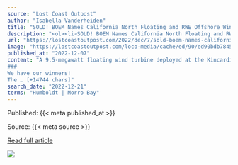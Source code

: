 ```yaml
---
source: "Lost Coast Outpost"
author: "Isabella Vanderheiden"
title: "SOLD! BOEM Names California North Floating and RWE Offshore Wind Holdings as Provisional Winners of Two Offshore Wind Leases Off the Humboldt Coast - Lost Coast Outpost"
description: "<ol><li>SOLD! BOEM Names California North Floating and RWE Offshore Wind Holdings as Provisional Winners of Two Offshore Wind Leases Off the Humboldt Coast Lost Coast Outpost </li><li>Biden-Harris Administration Announces Winners of California Offshore Wind…"
url: "https://lostcoastoutpost.com/2022/dec/7/sold-boem-names-california-north-floating-and-rwe/"
image: "https://lostcoastoutpost.com/loco-media/cache/ed/90/ed90bdb78450b3bb5fcdc767d5e0fcfb.webp"
published_at: "2022-12-07"
content: "A 9.5-megawatt floating wind turbine deployed at the Kincardine Offshore Wind project, located off the coast of Aberdeen, Scotland. Photo courtesy of Principle Power.
###
We have our winners!
The … [+14744 chars]"
search_date: "2022-12-21"
terms: "Humboldt | Morro Bay"
---
```



Published: {{< meta published_at >}}


Source: {{< meta source >}}


[Read full article]({{< meta url >}})



![](`r rmarkdown::metadata$image[1]`)
